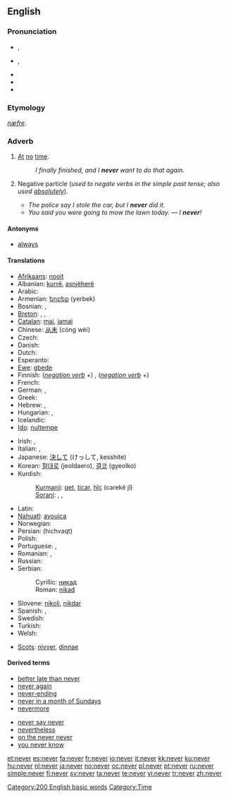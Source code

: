 {{wikipedia}}
==English==

{{rank|first|down|good|99|never|shall|most|where}}

===Pronunciation===
* {{a|UK}} {{IPA|/ˈnɛv.ə(ɹ)/}}, {{SAMPA|/"nEv.@(r\)/}}
* {{a|US}} {{IPA|/ˈnɛvɚ/}}, {{SAMPA|/"nEv@`/}}
* {{audio|en-us-never.ogg|Audio (US)}}
* {{rhymes|ɛvə(r)}}
* {{hyphenation|nev|er}}

===Etymology===
{{etyl|ang}} ''[[næfre]]''.

===Adverb===
{{en-adv|-}}

# [[at|At]] [[no]] [[time]].
#: ''I finally finished, and I '''never''' want to do that again.''
# {{colloquial}} Negative particle (''used to negate verbs in the simple past tense; also used [[absolutely]]'').
#* ''The police say I stole the car, but I '''never''' did it.''
#* ''You said you were going to mow the lawn today.'' &mdash; ''I '''never'''!''<!--example of "never" used absolutely in this sense-->

====Antonyms====
* [[always]]

====Translations====
{{trans-top|at no time}}
* [[Afrikaans]]: [[nooit]]
* Albanian: [[kurrë]], [[asnjëherë]]
* Arabic: {{Arab|[[ابدا|أبَدًا]]}} {{IPAchar|(’ábadan)}}
* Armenian: [[երբեք]] (yerbek)
* Bosnian: {{t-|bs|nikad}}, {{t-|bs|nikada}}
* [[Breton]]: {{t+|br|nepred|xs=Breton}}, {{t-|br|morse|xs=Breton}}, {{t+|br|biken|xs=Breton}} {{i|when talking in the future}} {{t-|br|biskoazh|xs=Breton}} {{i|when talking in the past}} {{t-|br|james|xs=Breton}}
* [[Catalan]]: [[mai]], [[jamai]]
* Chinese: [[从未]] (cóng wèi)
* Czech: {{t+|cs|nikdy}}
* Danish: {{t+|da|aldrig}}
* Dutch: {{t+|nl|nooit}}
* Esperanto: {{t-|eo|neniam|xs=Esperanto}}
* [[Ewe]]: [[gbeɖe]]
* Finnish: (''[[:Category:Finnish negation verb forms|negation verb]]'' +) {{t+|fi|koskaan}}, (''[[:Category:Finnish negation verb forms|negation verb]]'' +) {{t+|fi|ikinä}}
* French: {{t+|fr|jamais}}
* German: {{t+|de|nie}}, {{t+|de|niemals}}
* Greek: {{t+|el|ποτέ|sc=Grek}}
* Hebrew: {{t-|he|אף פעם|sc=Hebr}}, {{t-|he|לעולם לא|sc=Hebr}}
* Hungarian: {{t+|hu|soha}}, {{t+|hu|sohasem}}
* Icelandic: {{t+|is|aldrei}}
* [[Ido]]: [[nultempe]]
{{trans-mid}}
* Irish: {{t|ga|ariamh|xs=Irish}}, {{t-|ga|go deo|xs=Irish}} {{context|after a negative}}
* Italian: {{t-|it|giammai}}, {{t+|it|mai}}
* Japanese: [[決して]] (けっして, kesshite)
* Korean: [[절대로]] (jeoldaero), [[결코]] (gyeolko)
* Kurdish:
*: [[Kurmanji]]: [[qet]], [[ticar]], [[hîç]] (carekê jî)
*: [[Sorani]]: {{KUchar|[[هیچ]]}}, {{KUchar|[[قه‌د]]}}, {{KUchar|[[هه‌رگیز]]}}
* Latin: {{t-|la|numquam}}
* [[Nahuatl]]: [[ayouica]]
* Norwegian: {{t+|no|aldri}}
* Persian: {{fa-Arab|[[هیچ وقت]]}} (hichvaqt)
* Polish: {{t+|pl|nigdy}}
* Portuguese: {{t+|pt|nunca}}, {{t+|pt|jamais}}
* Romanian: {{t-|ro|niciodată}}, {{t-|ro|nicicând}}
* Russian: {{t+|ru|никогда|tr=nikogdá|sc=Cyrl}}
* Serbian:
*: Cyrillic: [[никад#Serbian|никад]]
*: Roman: [[nikad#Serbian|nikad]]
* Slovene: [[nikoli]], [[nikdar]]
* Spanish: {{t+|es|nunca}}, {{t-|es|jamás}}
* Swedish: {{t+|sv|aldrig}}
* Turkish: {{t+|tr|asla}}
* Welsh: {{t-|cy|byth|xs=Welsh}}
{{trans-bottom}}

{{trans-top|nonstandard: did not}}
{{trans-mid}}
{{trans-bottom}}

{{checktrans}}
* [[Scots]]: [[nivver]], [[dinnae]]

====Derived terms====
{{rel-top|terms derived from ''never''}}
* [[better late than never]]
* [[never again]]
* [[never-ending]]
* [[never in a month of Sundays]]
* [[nevermore]]
{{rel-mid}}
* [[never say never]]
* [[nevertheless]]
* [[on the never never]]
* [[you never know]]
{{rel-bottom}}

[[Category:200 English basic words]]
[[Category:Time]]

[[et:never]]
[[es:never]]
[[fa:never]]
[[fr:never]]
[[io:never]]
[[it:never]]
[[kk:never]]
[[ku:never]]
[[hu:never]]
[[nl:never]]
[[ja:never]]
[[no:never]]
[[oc:never]]
[[pl:never]]
[[pt:never]]
[[ru:never]]
[[simple:never]]
[[fi:never]]
[[sv:never]]
[[ta:never]]
[[te:never]]
[[vi:never]]
[[tr:never]]
[[zh:never]]
